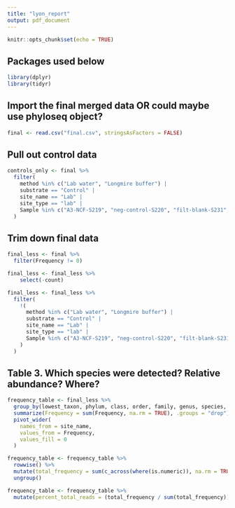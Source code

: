 ```yaml
---
title: "lyon_report"
output: pdf_document
---
```


```r
knitr::opts_chunk$set(echo = TRUE)
```

## Packages used below
```r
library(dplyr)
library(tidyr)
```


## Import the final merged data OR could maybe use phyloseq object? 
```r
final <- read.csv("final.csv", stringsAsFactors = FALSE)

```

## Pull out control data
```r
controls_only <- final %>%
  filter(
    method %in% c("Lab water", "Longmire buffer") |
    substrate == "Control" |
    site_name == "Lab" |
    site_type == "lab" |
    Sample %in% c("A3-NCF-S219", "neg-control-S220", "filt-blank-S231", "LB-S232")
  )
```


## Trim down final data
```r
final_less <- final %>%
  filter(Frequency != 0)

final_less <- final_less %>%
    select(-count)

final_less <- final_less %>%
  filter(
    !(
      method %in% c("Lab water", "Longmire buffer") |
      substrate == "Control" |
      site_name == "Lab" |
      site_type == "lab" |
      Sample %in% c("A3-NCF-S219", "neg-control-S220", "filt-blank-S231", "LB-S232")
    )
  )
```


## Table 3. Which species were detected? Relative abundance? Where?
```r
frequency_table <- final_less %>%
  group_by(lowest_taxon, phylum, class, order, family, genus, species, site_name) %>%
  summarize(Frequency = sum(Frequency, na.rm = TRUE), .groups = "drop") %>%
  pivot_wider(
    names_from = site_name,
    values_from = Frequency,
    values_fill = 0
  )

frequency_table <- frequency_table %>%
  rowwise() %>%
  mutate(total_frequency = sum(c_across(where(is.numeric)), na.rm = TRUE)) %>%
  ungroup()

frequency_table <- frequency_table %>%
  mutate(percent_total_reads = (total_frequency / sum(total_frequency)) * 100)

```

